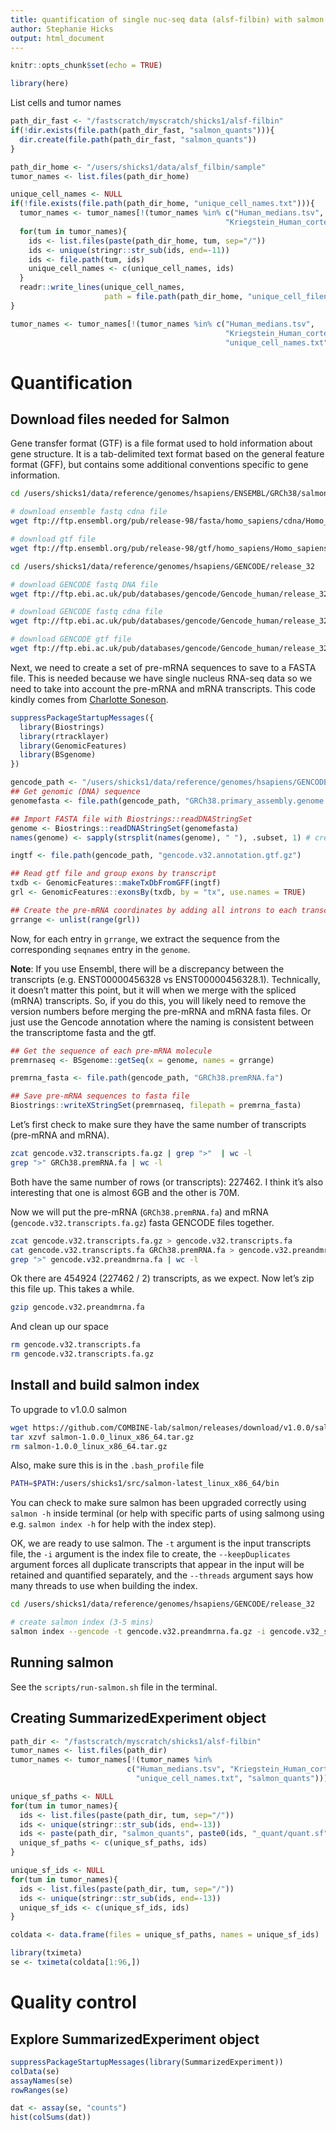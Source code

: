 ```yaml
---
title: quantification of single nuc-seq data (alsf-filbin) with salmon 
author: Stephanie Hicks
output: html_document
---
```


```r
knitr::opts_chunk$set(echo = TRUE)
```

```r
library(here)
```

List cells and tumor names 

```r
path_dir_fast <- "/fastscratch/myscratch/shicks1/alsf-filbin"
if(!dir.exists(file.path(path_dir_fast, "salmon_quants"))){
  dir.create(file.path(path_dir_fast, "salmon_quants"))
}

path_dir_home <- "/users/shicks1/data/alsf_filbin/sample"
tumor_names <- list.files(path_dir_home)

unique_cell_names <- NULL
if(!file.exists(file.path(path_dir_home, "unique_cell_names.txt"))){
  tumor_names <- tumor_names[!(tumor_names %in% c("Human_medians.tsv", 
                                                "Kriegstein_Human_cortex"))]
  for(tum in tumor_names){
    ids <- list.files(paste(path_dir_home, tum, sep="/"))
    ids <- unique(stringr::str_sub(ids, end=-11))
    ids <- file.path(tum, ids)
    unique_cell_names <- c(unique_cell_names, ids)
  }
  readr::write_lines(unique_cell_names,
                     path = file.path(path_dir_home, "unique_cell_filenames.txt"))
}

tumor_names <- tumor_names[!(tumor_names %in% c("Human_medians.tsv", 
                                                "Kriegstein_Human_cortex", 
                                                "unique_cell_names.txt"))]

```

# Quantification 

## Download files needed for Salmon

Gene transfer format (GTF) is a file format used to hold information 
about gene structure. It is a tab-delimited text format based on
the general feature format (GFF), but contains some additional 
conventions specific to gene information.

```bash
cd /users/shicks1/data/reference/genomes/hsapiens/ENSEMBL/GRCh38/salmon

# download ensemble fastq cdna file 
wget ftp://ftp.ensembl.org/pub/release-98/fasta/homo_sapiens/cdna/Homo_sapiens.GRCh38.cdna.all.fa.gz

# download gtf file
wget ftp://ftp.ensembl.org/pub/release-98/gtf/homo_sapiens/Homo_sapiens.GRCh38.98.gtf.gz
```

```bash
cd /users/shicks1/data/reference/genomes/hsapiens/GENCODE/release_32

# download GENCODE fastq DNA file 
wget ftp://ftp.ebi.ac.uk/pub/databases/gencode/Gencode_human/release_32/GRCh38.primary_assembly.genome.fa.gz

# download GENCODE fastq cdna file 
wget ftp://ftp.ebi.ac.uk/pub/databases/gencode/Gencode_human/release_32/gencode.v32.transcripts.fa.gz

# download GENCODE gtf file 
wget ftp://ftp.ebi.ac.uk/pub/databases/gencode/Gencode_human/release_32/gencode.v32.annotation.gtf.gz
```

Next, we need to create a set of pre-mRNA sequences to 
save to a FASTA file. This is needed because we have 
single nucleus RNA-seq data so we need to take into account 
the pre-mRNA and mRNA transcripts. This code kindly comes from 
[Charlotte Soneson](https://csoneson.github.io).

```r
suppressPackageStartupMessages({
  library(Biostrings)
  library(rtracklayer)
  library(GenomicFeatures)
  library(BSgenome)
})

gencode_path <- "/users/shicks1/data/reference/genomes/hsapiens/GENCODE/release_32"
## Get genomic (DNA) sequence
genomefasta <- file.path(gencode_path, "GRCh38.primary_assembly.genome.fa.gz")

## Import FASTA file with Biostrings::readDNAStringSet
genome <- Biostrings::readDNAStringSet(genomefasta)
names(genome) <- sapply(strsplit(names(genome), " "), .subset, 1) # creates chr1, etc

ingtf <- file.path(gencode_path, "gencode.v32.annotation.gtf.gz")

## Read gtf file and group exons by transcript
txdb <- GenomicFeatures::makeTxDbFromGFF(ingtf)
grl <- GenomicFeatures::exonsBy(txdb, by = "tx", use.names = TRUE)

## Create the pre-mRNA coordinates by adding all introns to each transcript
grrange <- unlist(range(grl))
```

Now, for each entry in `grrange`, we extract the sequence from the 
corresponding `seqnames` entry in the `genome`. 

**Note**: If you use Ensembl, there will be a discrepancy between the 
transcripts (e.g. ENST00000456328 vs ENST00000456328.1). Technically, it doesn't 
matter this point, but it will when we merge with the spliced (mRNA) 
transcripts. So, if you do this, you will likely need to remove the version
numbers before merging the pre-mRNA and mRNA fasta files. Or just use the 
Gencode annotation where the naming is consistent between the 
transcriptome fasta and the gtf.

```r
## Get the sequence of each pre-mRNA molecule
premrnaseq <- BSgenome::getSeq(x = genome, names = grrange)

premrna_fasta <- file.path(gencode_path, "GRCh38.premRNA.fa")

## Save pre-mRNA sequences to fasta file 
Biostrings::writeXStringSet(premrnaseq, filepath = premrna_fasta)
```

Let's first check to make sure they have the same number of transcripts 
(pre-mRNA and mRNA). 
```bash
zcat gencode.v32.transcripts.fa.gz | grep ">"  | wc -l
grep ">" GRCh38.premRNA.fa | wc -l
```

Both have the same number of rows (or transcripts): 227462. I think 
it's also interesting that one is almost 6GB and the other is 70M. 

Now we will put the pre-mRNA (`GRCh38.premRNA.fa`) and 
mRNA (`gencode.v32.transcripts.fa.gz`) fasta GENCODE files together. 

```bash
zcat gencode.v32.transcripts.fa.gz > gencode.v32.transcripts.fa
cat gencode.v32.transcripts.fa GRCh38.premRNA.fa > gencode.v32.preandmrna.fa
grep ">" gencode.v32.preandmrna.fa | wc -l
```


Ok there are 454924 (227462 / 2) transcripts, as we expect. Now let's 
zip this file up. This takes a while. 

```bash
gzip gencode.v32.preandmrna.fa
```

And clean up our space 
```bash
rm gencode.v32.transcripts.fa
rm gencode.v32.transcripts.fa.gz
```

## Install and build salmon index 

To upgrade to v1.0.0 salmon
```bash
wget https://github.com/COMBINE-lab/salmon/releases/download/v1.0.0/salmon-1.0.0_linux_x86_64.tar.gz
tar xzvf salmon-1.0.0_linux_x86_64.tar.gz
rm salmon-1.0.0_linux_x86_64.tar.gz
```

Also, make sure this is in the `.bash_profile` file
```bash
PATH=$PATH:/users/shicks1/src/salmon-latest_linux_x86_64/bin
```

You can check to make sure salmon has been upgraded correctly 
using `salmon -h` inside terminal (or help with specific parts of using 
salmong using e.g. `salmon index -h` for help with the index step). 

OK, we are ready to use salmon. The `-t` argument is the input transcripts file, 
the `-i` argument is the index file to create, the `--keepDuplicates` argument
forces  all duplicate transcripts that appear in the input will 
be retained and quantified separately, and the `--threads` argument says how 
many threads to use when building the index. 

```bash
cd /users/shicks1/data/reference/genomes/hsapiens/GENCODE/release_32

# create salmon index (3-5 mins)
salmon index --gencode -t gencode.v32.preandmrna.fa.gz -i gencode.v32_salmon-index-v1.0.0 --keepDuplicates --threads 1
```

## Running salmon 

See the `scripts/run-salmon.sh` file in the terminal. 

## Creating SummarizedExperiment object

```r
path_dir <- "/fastscratch/myscratch/shicks1/alsf-filbin"
tumor_names <- list.files(path_dir)
tumor_names <- tumor_names[!(tumor_names %in% 
                          c("Human_medians.tsv", "Kriegstein_Human_cortex", 
                            "unique_cell_names.txt", "salmon_quants"))]

unique_sf_paths <- NULL
for(tum in tumor_names){
  ids <- list.files(paste(path_dir, tum, sep="/"))
  ids <- unique(stringr::str_sub(ids, end=-13))
  ids <- paste(path_dir, "salmon_quants", paste0(ids, "_quant/quant.sf"), sep="/")
  unique_sf_paths <- c(unique_sf_paths, ids)
}

unique_sf_ids <- NULL
for(tum in tumor_names){
  ids <- list.files(paste(path_dir, tum, sep="/"))
  ids <- unique(stringr::str_sub(ids, end=-13))
  unique_sf_ids <- c(unique_sf_ids, ids)
}

coldata <- data.frame(files = unique_sf_paths, names = unique_sf_ids)

```

```r
library(tximeta)
se <- tximeta(coldata[1:96,])
```


# Quality control 

## Explore SummarizedExperiment object

```r
suppressPackageStartupMessages(library(SummarizedExperiment))
colData(se)
assayNames(se)
rowRanges(se)
```

```r
dat <- assay(se, "counts")
hist(colSums(dat))
```
